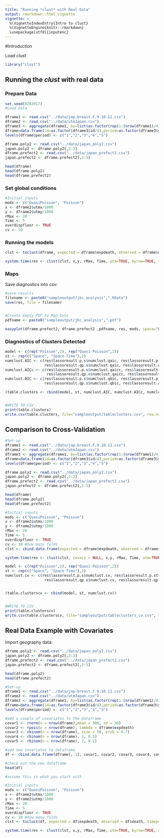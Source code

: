 ---
title: "Running *clust* with Real Data"
output: rmarkdown::html_vignette
vignette: >
  %\VignetteIndexEntry{Intro to clust}
  %\VignetteEngine{knitr::rmarkdown}
  \usepackage[utf8]{inputenc}
---

#Introduction

Load *clust*

```{r, message=FALSE, warning=FALSE}
library("clust")
```


## Running the _clust_ with real data

### Prepare Data


```{r}
set.seed(8282017)
#Load Data

dframe1 <- read.csv("../data/jap.breast.F.9.10.11.csv")
dframe2 <- read.csv("../data/utmJapan.csv")
dframe3 <- aggregate(dframe1, by=list(as.factor(rep(1:(nrow(dframe1)/4),each=4))), FUN="sum")
dframe=data.frame(id=as.factor(dframe3$id/4),period=as.factor(dframe3$year),death=dframe3$death,expdeath=dframe3$expdeath)
levels(dframe$period) <- c("1","2","3","4","5")

dframe.poly2 <- read.csv("../data/japan_poly2.csv")
japan.poly2 <- dframe.poly2[,2:3]
dframe.prefect2 <- read.csv("../data/japan_prefect2.csv")
japan.prefect2 <- dframe.prefect2[,2:5]

head(dframe)
head(dframe.poly2)
head(dframe.prefect2)


```

### Set global conditions

```{r}
#Initial inputs
mods <- c("QuasiPoisson", "Poisson")
x <- dframe2$utmx/1000
y <- dframe2$utmy/1000
rMax <- 20 
Time <- 5
overdispfloor <- TRUE
cv <- 10

```


### Running the models

```{r}

clst <- toclust(dframe, expected = dframe$expdeath, observed = dframe$death,timeperiod = dframe$period, covars = FALSE)

system.time(res <- clust(clst, x,y, rMax, Time, utm=TRUE, byrow=TRUE, space="both", overdispfloor=TRUE, cv))

```

### Maps

Save diagnostics into csv:

```{r}
#save results
filename <- paste0("sampleoutput/jbc_analysis",".RData")
save(res, file = filename)


#Create Empty PDF to Map Onto
pdfname <- paste0("sampleoutput/jbc_analysis",".pdf")

easyplot(dframe.prefect2, dframe.prefect2 ,pdfname, res, mods, space="both", obs=TRUE)
```


### Diagnostics of Clusters Detected

```{r}

model <- c(rep("Poisson",2), rep("Quasi-Poisson",2))
st <- rep(c("Space", "Space-Time"),2)
numclust.AIC <- c(res$lassoresult.p.s$numclust.qaic, res$lassoresult.p.st$numclust.qaic, 
                  res$lassoresult.qp.s$numclust.qaic, res$lassoresult.qp.st$numclust.qaic)
numclust.AICc <- c(res$lassoresult.p.s$numclust.qaicc, res$lassoresult.p.st$numclust.qaicc, 
                   res$lassoresult.qp.s$numclust.qaicc, res$lassoresult.qp.st$numclust.qaicc)
numclust.BIC <- c(res$lassoresult.p.s$numclust.qbic, res$lassoresult.p.st$numclust.qbic, 
                  res$lassoresult.qp.s$numclust.qbic, res$lassoresult.qp.st$numclust.qbic)

(table.clusters <- cbind(model, st, numclust.AIC, numclust.AICc, numclust.BIC))


#WRITE TO CSV
print(table.clusters)
write.csv(table.clusters, file="sampleoutput/tableclusters.csv", row.names=TRUE)

```




## Comparison to Cross-Validation


```{r}
#Set-up
dframe1 <- read.csv("../data/jap.breast.F.9.10.11.csv")
dframe2 <- read.csv("../data/utmJapan.csv")
dframe3 <- aggregate(dframe1, by=list(as.factor(rep(1:(nrow(dframe1)/4),each=4))), FUN="sum")
dframe=data.frame(id=as.factor(dframe3$id/4),period=as.factor(dframe3$year),death=dframe3$death,expdeath=dframe3$expdeath)
levels(dframe$period) <- c("1","2","3","4","5")

dframe.poly2 <- read.csv("../data/japan_poly2.csv")
japan.poly2 <- dframe.poly2[,2:3]
dframe.prefect2 <- read.csv("../data/japan_prefect2.csv")
japan.prefect2 <- dframe.prefect2[,2:5]

head(dframe)
head(dframe.poly2)
head(dframe.prefect2)
```


```{r}
#Initial inputs
mods <- c("QuasiPoisson", "Poisson")
x <- dframe2$utmx/1000
y <- dframe2$utmy/1000
rMax <- 20 
Time <- 5
overdispfloor <- TRUE
cv <- 10 #how many folds
clst <- cbind.data.frame(expected = dframe$expdeath, observed = dframe$death,timeperiod = dframe$period)

system.time(res <- clust(clst, covars = NULL, x,y, rMax, Time, utm=TRUE, byrow=TRUE, space="both", overdispfloor, cv))


```

```{r}

model <- c(rep("Poisson",2), rep("Quasi-Poisson",2))
st <- rep(c("Space", "Space-Time"),2)
numclust.cv <- c(res$lassoresult.p.s$numclust.cv, res$lassoresult.p.st$numclust.cv, 
                  res$lassoresult.qp.s$numclust.cv, res$lassoresult.qp.st$numclust.cv)


(table.clusterscv <- cbind(model, st, numclust.cv))


#WRITE TO CSV
print(table.clusterscv)
write.csv(table.clusterscv, file="sampleoutput/tableclusters_cv.csv", row.names=TRUE)
```



## Real Data Example with Covariates

Import geography data:

```{r}

dframe.poly2 <- read.csv("../data/japan_poly2.csv")
japan.poly2 <- dframe.poly2[,2:3]
dframe.prefect2 <- read.csv("../data/japan_prefect2.csv")
japan.prefect2 <- dframe.prefect2[,2:5]

head(dframe.poly2)
head(dframe.prefect2)


```


```{r}
#Set-up
dframe1 <- read.csv("../data/jap.breast.F.9.10.11.csv")
dframe2 <- read.csv("../data/utmJapan.csv")
dframe3 <- aggregate(dframe1, by=list(as.factor(rep(1:(nrow(dframe1)/4),each=4))), FUN="sum")
dframe=data.frame(id=as.factor(dframe3$id/4),period=as.factor(dframe3$year),death=dframe3$death,expdeath=dframe3$expdeath)
levels(dframe$period) <- c("1","2","3","4","5")

#add a couple of covariates to the dataframe
covar1 <- rnorm(n = nrow(dframe),mean = 500, sd = 30)
covar2 <- rpois(n = nrow(dframe), lambda = dframe$expdeath)
covar3 <- rbinom(n = nrow(dframe), size = 50, prob = 0.7)
covar4 <- rbinom(n = nrow(dframe), 1, 0.5)
covar5 <- rbinom(n = nrow(dframe), 1, 0.2)

#add new covariates to dataframe
df <- cbind.data.frame(dframe[,-1], covar1, covar2, covar3, covar4, covar5)

#check out the new dataframe
head(df)

#assume this is what you start with
```


```{r}
#Initial inputs
mods <- c("QuasiPoisson", "Poisson")
x <- dframe2$utmx/1000
y <- dframe2$utmy/1000
rMax <- 20 
Time <- 5
overdispfloor <- TRUE
cv <- 10 #how many folds
clst <- toclust(df, expected = df$expdeath, observed = df$death, timeperiod = df$period, covars=TRUE)

system.time(res <- clust(clst, x,y, rMax, Time, utm=TRUE, byrow=TRUE, space="both", overdispfloor, cv))

```

